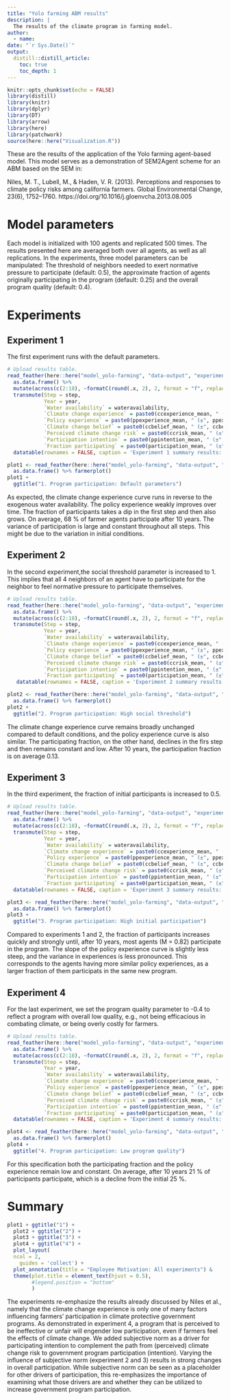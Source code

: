 ```yaml
---
title: "Yolo farming ABM results"
description: |
  The results of the climate program in farming model.
author:
  - name: 
date: "`r Sys.Date()`"
output: 
  distill::distill_article:
    toc: true
    toc_depth: 1
---
```


```r
knitr::opts_chunk$set(echo = FALSE)
library(distill)
library(knitr)
library(dplyr)
library(DT)
library(arrow)
library(here)
library(patchwork)
source(here::here("Visualization.R"))
```

These are the results of the application of the Yolo farming agent-based model.
This model serves as a demonstration of SEM2Agent scheme for an ABM based on the SEM in:

Niles, M. T., Lubell, M., & Haden, V. R. (2013). Perceptions and responses to climate policy risks among california farmers. Global Environmental Change, 23(6), 1752–1760. https://doi.org/10.1016/j.gloenvcha.2013.08.005

# Model parameters
Each model is initialized with 100 agents and replicated 500 times.
The results presented here are averaged both over all agents, as well as all replications.
In the experiments, three model parameters can be manipulated:
The threshold of neighbors needed to exert normative pressure to participate (default: 0.5), the approximate fraction of agents originally participating in the program (default: 0.25) and the overall program quality (default: 0.4).

# Experiments
## Experiment 1

The first experiment runs with the default parameters.

```r
# Upload results table.
read_feather(here::here("model_yolo-farming", "data-output", "experiment-1_summary.arrow")) %>%
  as.data.frame() %>%
  mutate(across(c(2:18), ~formatC(round(.x, 2), 2, format = "f", replace.zero = TRUE))) %>%
  transmute(Step = step,
            Year = year,
            `Water availability` = wateravailability,
            `Climate change experience` = paste0(ccexperience_mean, " (±", ccexperience_std, ")"),
            `Policy experience` = paste0(ppexperience_mean, " (±", ppexperience_std, ")"),
            `Climate change belief` = paste0(ccbelief_mean, " (±", ccbelief_std, ")"),
            `Perceived climate change risk` = paste0(ccrisk_mean, " (±", ccrisk_std, ")"),
            `Participation intention` = paste0(ppintention_mean, " (±", ppintention_std, ")"),
            `Fraction participating` = paste0(participation_mean, " (±", participation_std, ")"))  %>% 
  datatable(rownames = FALSE, caption = 'Experiment 1 summary results: means (± standard deviation) for 100 agents and 500 iterations', options = list(pageLength = 11))
```
```r
plot1 <- read_feather(here::here("model_yolo-farming", "data-output", "experiment-1_summary.arrow")) %>%
  as.data.frame() %>% farmerplot()
plot1 + 
  ggtitle("1. Program participation: Default parameters")
```

As expected, the climate change experience curve runs in reverse to the exogenous water availability.
The policy experience weakly improves over time.
The fraction of participants takes a dip in the first step and then also grows.
On average, 68 % of farmer agents participate after 10 years.
The variance of participation is large and constant throughout all steps.
This might be due to the variation in initial conditions.

## Experiment 2

In the second experiment,the social threshold parameter is increased to 1.
This implies that all 4 neighbors of an agent have to participate for the neighbor to feel normative pressure to participate themselves.

```r
# Upload results table.
read_feather(here::here("model_yolo-farming", "data-output", "experiment-2_summary.arrow")) %>%
  as.data.frame() %>%
  mutate(across(c(2:18), ~formatC(round(.x, 2), 2, format = "f", replace.zero = TRUE))) %>%
  transmute(Step = step,
            Year = year,
            `Water availability` = wateravailability,
            `Climate change experience` = paste0(ccexperience_mean, " (±", ccexperience_std, ")"),
            `Policy experience` = paste0(ppexperience_mean, " (±", ppexperience_std, ")"),
            `Climate change belief` = paste0(ccbelief_mean, " (±", ccbelief_std, ")"),
            `Perceived climate change risk` = paste0(ccrisk_mean, " (±", ccrisk_std, ")"),
            `Participation intention` = paste0(ppintention_mean, " (±", ppintention_std, ")"),
            `Fraction participating` = paste0(participation_mean, " (±", participation_std, ")"))  %>% 
   datatable(rownames = FALSE, caption = 'Experiment 2 summary results: means (± standard deviation) for 100 agents and 500 iterations', options = list(pageLength = 11))
```
```r
plot2 <- read_feather(here::here("model_yolo-farming", "data-output", "experiment-2_summary.arrow")) %>%
  as.data.frame() %>% farmerplot()
plot2 + 
  ggtitle("2. Program participation: High social threshold")
```

The climate change experience curve remains broadly unchanged compared to default conditions, and the policy experience curve is also similar.
The participating fraction, on the other hand, declines in the firs step and then remains constant and low.
After 10 years, the participation fraction is on average 0.13.

## Experiment 3

In the third experiment, the fraction of initial participants is increased to 0.5.

```r
# Upload results table.
read_feather(here::here("model_yolo-farming", "data-output", "experiment-3_summary.arrow")) %>%
  as.data.frame() %>%
  mutate(across(c(2:18), ~formatC(round(.x, 2), 2, format = "f", replace.zero = TRUE))) %>%
  transmute(Step = step,
            Year = year,
            `Water availability` = wateravailability,
            `Climate change experience` = paste0(ccexperience_mean, " (±", ccexperience_std, ")"),
            `Policy experience` = paste0(ppexperience_mean, " (±", ppexperience_std, ")"),
            `Climate change belief` = paste0(ccbelief_mean, " (±", ccbelief_std, ")"),
            `Perceived climate change risk` = paste0(ccrisk_mean, " (±", ccrisk_std, ")"),
            `Participation intention` = paste0(ppintention_mean, " (±", ppintention_std, ")"),
            `Fraction participating` = paste0(participation_mean, " (±", participation_std, ")"))  %>% 
  datatable(rownames = FALSE, caption = 'Experiment 3 summary results: means (± standard deviation) for 100 agents and 500 iterations', options = list(pageLength = 11))
```
```r
plot3 <- read_feather(here::here("model_yolo-farming", "data-output", "experiment-3_summary.arrow")) %>%
  as.data.frame() %>% farmerplot()
plot3 + 
  ggtitle("3. Program participation: High initial participation")
```

Compared to experiments 1 and 2, the fraction of participants increases quickly and strongly until, after 10 years, most agents (M = 0.82) participate in the program.
The slope of the policy experience curve is slightly less steep, and the variance in experiences is less pronounced.
This corresponds to the agents having more similar policy experiences, as a larger fraction of them participats in the same new program.

## Experiment 4

For the last experiment, we set the program quality parameter to -0.4 to reflect a program with overall low quality, e.g., not being efficacious in combating climate, or being overly costly for farmers.

```r
# Upload results table.
read_feather(here::here("model_yolo-farming", "data-output", "experiment-4_summary.arrow")) %>%
  as.data.frame() %>%
  mutate(across(c(2:18), ~formatC(round(.x, 2), 2, format = "f", replace.zero = TRUE))) %>%
  transmute(Step = step,
            Year = year,
            `Water availability` = wateravailability,
            `Climate change experience` = paste0(ccexperience_mean, " (±", ccexperience_std, ")"),
            `Policy experience` = paste0(ppexperience_mean, " (±", ppexperience_std, ")"),
            `Climate change belief` = paste0(ccbelief_mean, " (±", ccbelief_std, ")"),
            `Perceived climate change risk` = paste0(ccrisk_mean, " (±", ccrisk_std, ")"),
            `Participation intention` = paste0(ppintention_mean, " (±", ppintention_std, ")"),
            `Fraction participating` = paste0(participation_mean, " (±", participation_std, ")"))  %>% 
  datatable(rownames = FALSE, caption = 'Experiment 4 summary results: means (± standard deviation) for 100 agents and 500 iterations', options = list(pageLength = 11))
```
```r
plot4 <- read_feather(here::here("model_yolo-farming", "data-output", "experiment-2_summary.arrow")) %>%
  as.data.frame() %>% farmerplot()
plot4 + 
  ggtitle("4. Program participation: Low program quality")
```
For this specification both the participating fraction and the policy experience remain low and constant.
On average, after 10 years 21 % of participants participate, which is a decline from the initial 25 %.


# Summary

```r
plot1 + ggtitle("1") + 
  plot2 + ggtitle("2") +
  plot3 + ggtitle("3") +
  plot4 + ggtitle("4") +
  plot_layout(
  ncol = 2, 
    guides = 'collect') +
  plot_annotation(title = "Employee Motivation: All experiments") &
  theme(plot.title = element_text(hjust = 0.5), 
        #legend.position = "bottom"
        )
```

The experiments re-emphasize the results already discussed by Niles et al., namely that the climate change experience is only one of many factors influencing farmers' participation in climate protective government programs.
As demonstrated in experiment 4, a program that is perceived to be ineffective or unfair will engender low participation, even if farmers feel the effects of climate change.
We added subjective norm as a driver for participating intention to complement the path from (perceived) climate change risk to government program participation (intention).
Varying the influence of subjective norm (experiment 2 and 3) results in strong changes in overall participation.
While subjective norm can be seen as a placeholder for other drivers of participation, this re-emphasizes the importance of examining what those drivers are and whether they can be utilized to increase government program participation.